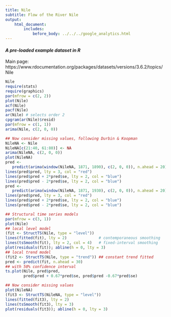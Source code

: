 ```yaml
---
title: Nile
subtitle: Flow of the River Nile
output:
    html_document:
        includes:
            before_body: ../../../google_analytics.html
---
```


#### *A pre-loaded example dataset in R*
Main page: https://www.rdocumentation.org/packages/datasets/versions/3.6.2/topics/Nile

```r
Nile
require(stats)
require(graphics)
par(mfrow = c(2, 2))
plot(Nile)
acf(Nile)
pacf(Nile)
ar(Nile) # selects order 2
cpgram(ar(Nile)$resid)
par(mfrow = c(1, 1))
arima(Nile, c(2, 0, 0))

## Now consider missing values, following Durbin & Koopman
NileNA <- Nile
NileNA[c(21:40, 61:80)] <- NA
arima(NileNA, c(2, 0, 0))
plot(NileNA)
pred <-
   predict(arima(window(NileNA, 1871, 1890), c(2, 0, 0)), n.ahead = 20)
lines(pred$pred, lty = 3, col = "red")
lines(pred$pred + 2*pred$se, lty = 2, col = "blue")
lines(pred$pred - 2*pred$se, lty = 2, col = "blue")
pred <-
   predict(arima(window(NileNA, 1871, 1930), c(2, 0, 0)), n.ahead = 20)
lines(pred$pred, lty = 3, col = "red")
lines(pred$pred + 2*pred$se, lty = 2, col = "blue")
lines(pred$pred - 2*pred$se, lty = 2, col = "blue")

## Structural time series models
par(mfrow = c(3, 1))
plot(Nile)
## local level model
(fit <- StructTS(Nile, type = "level"))
lines(fitted(fit), lty = 2)              # contemporaneous smoothing
lines(tsSmooth(fit), lty = 2, col = 4)   # fixed-interval smoothing
plot(residuals(fit)); abline(h = 0, lty = 3)
## local trend model
(fit2 <- StructTS(Nile, type = "trend")) ## constant trend fitted
pred <- predict(fit, n.ahead = 30)
## with 50% confidence interval
ts.plot(Nile, pred$pred,
        pred$pred + 0.67*pred$se, pred$pred -0.67*pred$se)

## Now consider missing values
plot(NileNA)
(fit3 <- StructTS(NileNA, type = "level"))
lines(fitted(fit3), lty = 2)
lines(tsSmooth(fit3), lty = 3)
plot(residuals(fit3)); abline(h = 0, lty = 3)
```
